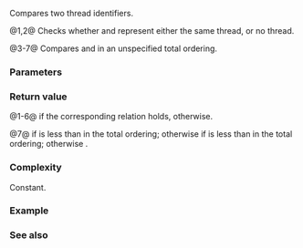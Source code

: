 {{title|1=operator==,!=,&lt;,&lt;=,&gt;,&gt;=,&lt;=&gt;{{small|(std::thread::id)}}}}
{{cpp/thread/thread/id/navbar}}
{{dcl begin}}
{{dcl header|thread}}
{{dcl|num=1|since=c++11|1=
bool operator==( std::thread::id lhs, std::thread::id rhs ) noexcept;
}}
{{dcl|num=2|since=c++11|until=c++20|1=
bool operator!=( std::thread::id lhs, std::thread::id rhs ) noexcept;
}}
{{dcl|num=3|since=c++11|until=c++20|1=
bool operator&lt; ( std::thread::id lhs, std::thread::id rhs ) noexcept;
}}
{{dcl|num=4|since=c++11|until=c++20|1=
bool operator&lt;=( std::thread::id lhs, std::thread::id rhs ) noexcept;
}}
{{dcl|num=5|since=c++11|until=c++20|1=
bool operator&gt; ( std::thread::id lhs, std::thread::id rhs ) noexcept;
}}
{{dcl|num=6|since=c++11|until=c++20|1=
bool operator&gt;=( std::thread::id lhs, std::thread::id rhs ) noexcept;
}}
{{dcl|num=7|since=c++20|1=
std::strong_ordering operator&lt;=&gt;( std::thread::id lhs,
                                  std::thread::id rhs ) noexcept;
}}
{{dcl end}}

Compares two thread identifiers.

@1,2@ Checks whether {{c|lhs}} and {{c|rhs}} represent either the same thread, or no thread.

@3-7@ Compares {{c|lhs}} and {{c|rhs}} in an unspecified total ordering.

{{rrev|since=c++20|
{{cpp/note synthesized compare}}
}}

===Parameters===
{{par begin}}
{{par|lhs, rhs|thread identifiers to compare}}
{{par end}} 

===Return value===
@1-6@ {{c|true}} if the corresponding relation holds, {{c|false}} otherwise.

@7@ {{c|std::strong_ordering::less}} if {{c|lhs}} is less than {{c|rhs}} in the total ordering; otherwise {{c|std::strong_ordering::greater}} if {{c|rhs}} is less than {{c|lhs}} in the total ordering; otherwise {{c|std::strong_ordering::equal}}.

===Complexity===
Constant.

===Example===
{{example
|code=
#include &lt;cassert&gt;
#include &lt;chrono&gt;
#include &lt;iostream&gt;
#include &lt;thread&gt;


int main()
{
    auto work = [] { std::this_thread::sleep_for(std::chrono::seconds(1)); };
    std::thread t1(work);
    std::thread t2(work);

    assert(t1.get_id() == t1.get_id() and
           t2.get_id() == t2.get_id() and
           t1.get_id() != t2.get_id());

    if (const auto cmp = t1.get_id() &lt;=&gt; t2.get_id(); cmp &lt; 0)
        std::cout &lt;&lt; "id1 &lt; id2\n";
    else
        std::cout &lt;&lt; "id1 &gt; id2\n";

    std::cout &lt;&lt; "id1: " &lt;&lt; t1.get_id() &lt;&lt; "\n"
                 "id2: " &lt;&lt; t2.get_id() &lt;&lt; '\n';

    t1.join();
    t2.join();
}
|p=true
|output=
id1 &gt; id2
id1: 139741717640896
id2: 139741709248192
}}

===See also===
{{dsc begin}}
{{dsc see c|c/thread/thrd_equal}}
{{dsc end}}

{{langlinks|de|es|fr|it|ja|pt|ru|zh}}